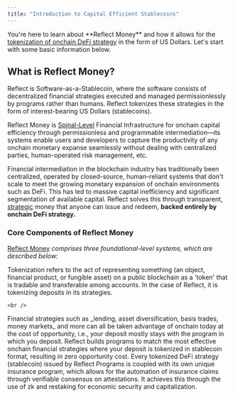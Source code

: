 ```yaml
---
title: "Introduction to Capital Efficient Stablecoins"
---
```


<CardGroup cols="1">
  <Card title="Welcome to Reflect.Money Documentation" icon="flag-usa" iconType="light" img="https://github.com/palindrome-eng/docs/blob/main/images/docs-home-image.png?raw=true">
    You're here to learn about **Reflect Money** and how it allows for the <u>tokenization of onchain DeFi strategy</u> in the form of US Dollars. Let's start with some basic information below.
  </Card>
</CardGroup>

## What is Reflect Money?

Reflect is Software-as-a-Stablecoin, where the software consists of decentralized financial strategies executed and managed permissionlessly by programs rather than humans. Reflect tokenizes these strategies in the form of interest-bearing US Dollars (stablecoins).

<Accordion title="Get a Deeper Understanding" description="A more technical shortform explanation for what Reflect Money is." icon="book">
  Reflect Money is <u>Spinal-Level</u> Financial Infrastructure for onchain capital efficiency through permissionless and programmable intermediation—its systems enable users and developers to capture the productivity of any onchain monetary expanse seamlessly without dealing with centralized parties, human-operated risk management, etc.

  Financial intermediation in the blockchain industry has traditionally been centralized, operated by closed-source, human-reliant systems that don't scale to meet the growing monetary expansion of onchain environments such as DeFi. This has led to massive capital inefficiency and significant segmentation of available capital. Reflect solves this through transparent, <u>strategic</u> money that anyone can issue and redeem, **backed entirely by onchain DeFi strategy.**
</Accordion>

### Core Components of Reflect Money

<u>Reflect Money</u> _comprises three foundational-level systems, which are described below:_

<CardGroup cols="1">
  <Card title="Tokenization" icon="coins" iconType="regular" img="https://github.com/palindrome-eng/docs/blob/main/images/docs-bar.png?raw=true">
    Tokenization refers to the act of representing something (an object, financial product, or fungible asset) on a public blockchain as a 'token' that is tradable and transferable among accounts. In the case of Reflect, it is tokenizing deposits in its strategies.

    <br />
  </Card>
  <Card title="Decentralized Financial Strategy" icon="layer-group" iconType="regular" img="https://github.com/palindrome-eng/docs/blob/main/images/docs-bar.png?raw=true">
    Financial strategies such as _lending, asset diversification, basis trades, money markets_ and more can all be taken advantage of onchain today at the cost of opportunity, i.e., your deposit mostly stays with the program in which you deposit. Reflect builds programs to match the most effective onchain financial strategies where your deposit is tokenized in stablecoin format, resulting in zero opportunity cost.
  </Card>
  <Card title="Verifiable Insurance" icon="shield-check" iconType="regular" img="https://github.com/palindrome-eng/docs/blob/main/images/docs-bar.png?raw=true">
    Every tokenized DeFi strategy (stablecoin) issued by Reflect Programs is coupled with its own unique insurance program, which allows for the automation of insurance claims through verifiable consensus on attestations. It achieves this through the use of zk and restaking for economic security and capitalization.
  </Card>
</CardGroup>